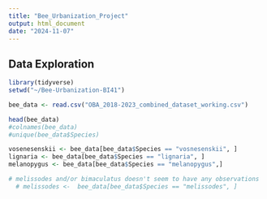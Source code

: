 ```yaml
---
title: "Bee_Urbanization_Project"
output: html_document
date: "2024-11-07"
---
```


## Data Exploration


``` r
library(tidyverse)
setwd("~/Bee-Urbanization-BI41")

bee_data <- read.csv("OBA_2018-2023_combined_dataset_working.csv")

head(bee_data)
#colnames(bee_data)
#unique(bee_data$Species)

vosenesenskii <- bee_data[bee_data$Species == "vosnesenskii", ]
lignaria <- bee_data[bee_data$Species == "lignaria", ]
melanopygus <- bee_data[bee_data$Species == "melanopygus",]

# melissodes and/or bimaculatus doesn't seem to have any observations
  # melissodes <-  bee_data[bee_data$Species == "melissodes", ]
```
